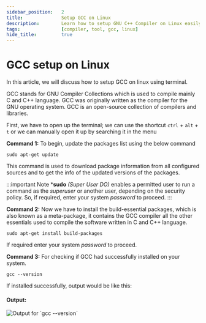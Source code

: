 ```yaml
---
sidebar_position:	2
title:				Setup GCC on Linux
description:		Learn how to setup GNU C++ Compiler on Linux easily.
tags:				[compiler, tool, gcc, linux]
hide_title:			true
---
```



# GCC setup on Linux

In this article, we will discuss how to setup GCC on linux using terminal.

GCC stands for GNU Compiler Collections which is used to compile mainly
C and C++ language. GCC was originally written as the compiler for the
GNU operating system. GCC is an open-source collection of compilers and
libraries.

First, we have to open up the terminal; we can use the shortcut
`ctrl` + `alt` + `t` or we can manually open it up by searching it in
the menu

**Command 1:** To begin, update the packages list using the below command
```
sudo apt-get update
```
This command is used to download package information from all configured
sources and to get the info of the updated versions of the packages.

:::important Note
***sudo** *(Super User DO)* enables a permitted user to run a command as
the *superuser* or another user, depending on the security policy. So,
if required, enter your system *password* to proceed.
:::

**Command 2:** Now we have to install the build-essential packages, which
is also known as a meta-package, it contains the GCC compiler all the other
essentials used to compile the software written in C and C++ language.
```
sudo apt-get install build-packages
```
If required enter your system *password* to proceed.

**Command 3:** For checking if GCC had successfully installed on your system.
```
gcc --version
```
If installed successfully, output would be like this:

#### Output:

<Image center
       alt="Output for `gcc --version`"
       src="https://i.ibb.co/g9ZBpYn/image.png"
       />
